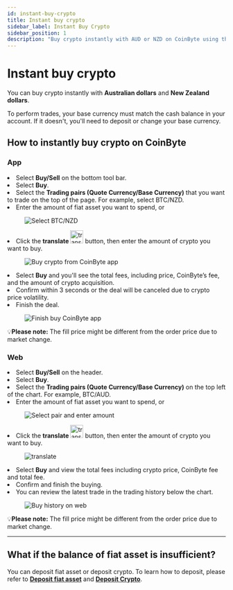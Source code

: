 ```yaml
---
id: instant-buy-crypto
title: Instant buy crypto
sidebar_label: Instant Buy Crypto
sidebar_position: 1
description: "Buy crypto instantly with AUD or NZD on CoinByte using the App or Web platform."
---
```



# Instant buy crypto

You can buy crypto instantly with <strong>Australian dollars</strong> and <strong>New Zealand dollars</strong>.

To perform trades, your base currency must match the cash balance in your account. If it doesn't, you'll need to deposit or change your base currency.

## How to instantly buy crypto on CoinByte

<Tabs>
<TabItem value="Mobile App" label="App">
<div style={{ marginTop: '2.5rem' }}></div>

### **App**

<div style={{ marginBottom: '1.5rem' }}></div>

<RoundStepList>
<li>Select <strong>Buy/Sell</strong> on the bottom tool bar.</li>
<li>Select <strong>Buy</strong>.</li>
<li>Select the <strong>Trading pairs (Quote Currency/Base Currency)</strong> that you want to trade on the top of the page. For example, select BTC/NZD.</li>
<li>Enter the amount of fiat asset you want to spend, or</li>

<figure style={{ textAlign: 'center' }}>
  <img src={useBaseUrl('/img/tradinig/instant-buy-sell/instant-buy-crypto/1.png')} alt="Select BTC/NZD" style={{ width: 300 }} />
</figure>

<li>Click the <strong>translate </strong> <img src={useBaseUrl('/img/general/transfer-trading.png')} alt="translte" width="30" /> button, then enter the amount of crypto you want to buy.</li>

<figure style={{ textAlign: 'center' }}>
  <img src={useBaseUrl('/img/tradinig/instant-buy-sell/instant-buy-crypto/2.png')} alt="Buy crypto from CoinByte app" style={{ width: 300 }} />
</figure>

<li>Select <strong>Buy</strong> and you'll see the total fees, including price, CoinByte’s fee, and the amount of crypto acquisition.</li>
<li>Confirm within 3 seconds or the deal will be canceled due to crypto price volatility.</li>
<li>Finish the deal.</li>

<figure style={{ textAlign: 'center' }}>
  <img src={useBaseUrl('/img/tradinig/instant-buy-sell/instant-buy-crypto/3.jpg')} alt="Finish buy CoinByte app" style={{ width: 300 }} />
</figure>

</RoundStepList>

<InfoBox>
💡<strong>Please note:</strong> The fill price might be different from the order price due to market change.
</InfoBox>

</TabItem>

<TabItem value="Web Platform" label="Web">
<div style={{ marginTop: '2.5rem' }}></div>

### **Web**

<div style={{ marginBottom: '1.5rem' }}></div>

<RoundStepList>
<li>Select <strong>Buy/Sell</strong> on the header.</li>
<CoinByteButton text="Buy/Sell" link="https://coinbyte.com.au/en-us/retail/" />

<li>Select <strong>Buy</strong>.</li>
<li>Select the <strong>Trading pairs (Quote Currency/Base Currency)</strong> on the top left of the chart. For example, BTC/AUD.</li>
<li>Enter the amount of fiat asset you want to spend, or</li>
  
<figure style={{ textAlign: 'center' }}>
    <img src={useBaseUrl('/img/tradinig/instant-buy-sell/instant-buy-crypto/4.png')} alt="Select pair and enter amount" style={{ width: 500 }} />
</figure>

<li>Click the <strong>translate </strong> <img src={useBaseUrl('/img/general/transfer-trading.png')} alt="translte" width="30" /> button, then enter the amount of crypto you want to buy.</li>
<figure style={{ textAlign: 'center' }}>
    <img src={useBaseUrl('/img/tradinig/instant-buy-sell/instant-buy-crypto/5.png')} alt="translate" style={{ width: 500 }} />
</figure>
<li>Select <strong>Buy</strong> and view the total fees including crypto price, CoinByte fee and total fee.</li>
<li>Confirm and finish the buying.</li>
<li>You can review the latest trade in the trading history below the chart.</li>

<figure style={{ textAlign: 'center' }}>
 <img src={useBaseUrl('/img/tradinig/instant-buy-sell/instant-buy-crypto/6.png')} alt="Buy history on web" style={{ width: 500 }} />
</figure>

</RoundStepList>

<InfoBox>
💡<strong>Please note:</strong> The fill price might be different from the order price due to market change.
</InfoBox>

</TabItem>
</Tabs>

---

## What if the balance of fiat asset is insufficient?

You can deposit fiat asset or deposit crypto. To learn how to deposit, please refer to <strong>[Deposit fiat asset](/docs/deposits-withdrawals/fiat/deposit-fiat-asset)</strong> and <strong>[Deposit Crypto](/docs/deposits-withdrawals/crypto/deposit-crypto-to-coinbyte)</strong>.

<RelatedArticles category="trading" />
